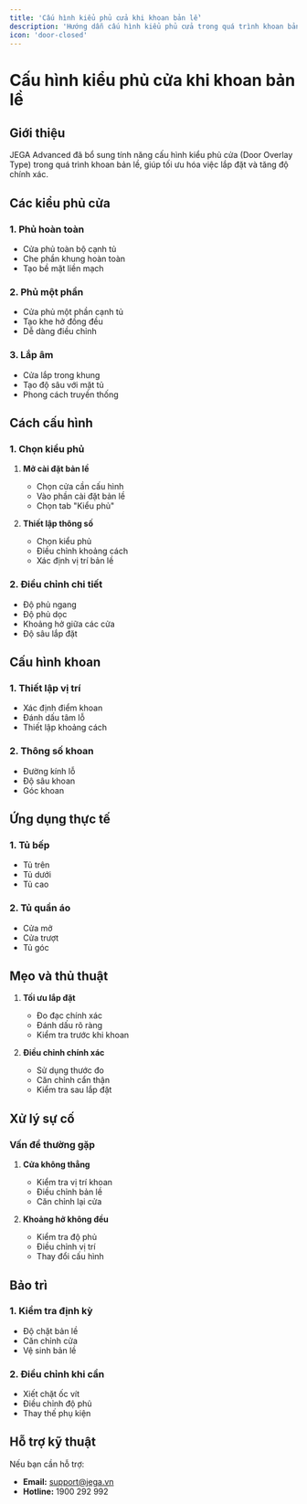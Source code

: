 ```yaml
---
title: 'Cấu hình kiểu phủ cửa khi khoan bản lề'
description: 'Hướng dẫn cấu hình kiểu phủ cửa trong quá trình khoan bản lề với JEGA Advanced'
icon: 'door-closed'
---
```


# Cấu hình kiểu phủ cửa khi khoan bản lề

## Giới thiệu

JEGA Advanced đã bổ sung tính năng cấu hình kiểu phủ cửa (Door Overlay Type) trong quá trình khoan bản lề, giúp tối ưu hóa việc lắp đặt và tăng độ chính xác.

## Các kiểu phủ cửa

### 1. Phủ hoàn toàn
- Cửa phủ toàn bộ cạnh tủ
- Che phần khung hoàn toàn
- Tạo bề mặt liền mạch

### 2. Phủ một phần
- Cửa phủ một phần cạnh tủ
- Tạo khe hở đồng đều
- Dễ dàng điều chỉnh

### 3. Lắp âm
- Cửa lắp trong khung
- Tạo độ sâu với mặt tủ
- Phong cách truyền thống

## Cách cấu hình

### 1. Chọn kiểu phủ
1. **Mở cài đặt bản lề**
   - Chọn cửa cần cấu hình
   - Vào phần cài đặt bản lề
   - Chọn tab "Kiểu phủ"

2. **Thiết lập thông số**
   - Chọn kiểu phủ
   - Điều chỉnh khoảng cách
   - Xác định vị trí bản lề

### 2. Điều chỉnh chi tiết
- Độ phủ ngang
- Độ phủ dọc
- Khoảng hở giữa các cửa
- Độ sâu lắp đặt

## Cấu hình khoan

### 1. Thiết lập vị trí
- Xác định điểm khoan
- Đánh dấu tâm lỗ
- Thiết lập khoảng cách

### 2. Thông số khoan
- Đường kính lỗ
- Độ sâu khoan
- Góc khoan

## Ứng dụng thực tế

### 1. Tủ bếp
- Tủ trên
- Tủ dưới
- Tủ cao

### 2. Tủ quần áo
- Cửa mở
- Cửa trượt
- Tủ góc

## Mẹo và thủ thuật

1. **Tối ưu lắp đặt**
   - Đo đạc chính xác
   - Đánh dấu rõ ràng
   - Kiểm tra trước khi khoan

2. **Điều chỉnh chính xác**
   - Sử dụng thước đo
   - Căn chỉnh cẩn thận
   - Kiểm tra sau lắp đặt

## Xử lý sự cố

### Vấn đề thường gặp
1. **Cửa không thẳng**
   - Kiểm tra vị trí khoan
   - Điều chỉnh bản lề
   - Căn chỉnh lại cửa

2. **Khoảng hở không đều**
   - Kiểm tra độ phủ
   - Điều chỉnh vị trí
   - Thay đổi cấu hình

## Bảo trì

### 1. Kiểm tra định kỳ
- Độ chặt bản lề
- Căn chỉnh cửa
- Vệ sinh bản lề

### 2. Điều chỉnh khi cần
- Xiết chặt ốc vít
- Điều chỉnh độ phủ
- Thay thế phụ kiện

## Hỗ trợ kỹ thuật

Nếu bạn cần hỗ trợ:
- **Email:** support@jega.vn
- **Hotline:** 1900 292 992
